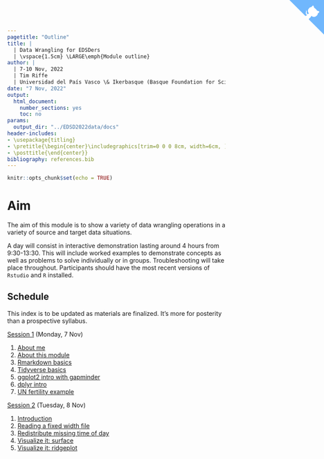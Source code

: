 ```yaml
---
pagetitle: "Outline"
title: | 
  | Data Wrangling for EDSDers
  | \vspace{1.5cm} \LARGE\emph{Module outline}
author: |
  | 7-10 Nov, 2022
  | Tim Riffe
  | Universidad del País Vasco \& Ikerbasque (Basque Foundation for Science)
date: "7 Nov, 2022"
output:
  html_document:
    number_sections: yes
    toc: no
params:
  output_dir: "../EDSD2022data/docs"
header-includes:
- \usepackage{titling}
- \pretitle{\begin{center}\includegraphics[trim=0 0 0 8cm, width=6cm, ]{assets/MPIDR_square_color.pdf}\\[\bigskipamount]}
- \posttitle{\end{center}}
bibliography: references.bib
---
```

<a href="https://github.com/timriffe/EDSD2021data" class="github-corner" aria-label="View source on GitHub"><svg width="80" height="80" viewBox="0 0 250 250" style="fill:#70B7FD; color:#fff; position: absolute; top: 0; border: 0; right: 0;" aria-hidden="true"><path d="M0,0 L115,115 L130,115 L142,142 L250,250 L250,0 Z"></path><path d="M128.3,109.0 C113.8,99.7 119.0,89.6 119.0,89.6 C122.0,82.7 120.5,78.6 120.5,78.6 C119.2,72.0 123.4,76.3 123.4,76.3 C127.3,80.9 125.5,87.3 125.5,87.3 C122.9,97.6 130.6,101.9 134.4,103.2" fill="currentColor" style="transform-origin: 130px 106px;" class="octo-arm"></path><path d="M115.0,115.0 C114.9,115.1 118.7,116.5 119.8,115.4 L133.7,101.6 C136.9,99.2 139.9,98.4 142.2,98.6 C133.8,88.0 127.5,74.4 143.8,58.0 C148.5,53.4 154.0,51.2 159.7,51.0 C160.3,49.4 163.2,43.6 171.4,40.1 C171.4,40.1 176.1,42.5 178.8,56.2 C183.1,58.6 187.2,61.8 190.9,65.4 C194.5,69.0 197.7,73.2 200.1,77.6 C213.8,80.2 216.3,84.9 216.3,84.9 C212.7,93.1 206.9,96.0 205.4,96.6 C205.1,102.4 203.0,107.8 198.3,112.5 C181.9,128.9 168.3,122.5 157.7,114.1 C157.9,116.9 156.7,120.9 152.7,124.9 L141.0,136.5 C139.8,137.7 141.6,141.9 141.8,141.8 Z" fill="currentColor" class="octo-body"></path></svg></a><style>.github-corner:hover .octo-arm{animation:octocat-wave 560ms ease-in-out}@keyframes octocat-wave{0%,100%{transform:rotate(0)}20%,60%{transform:rotate(-25deg)}40%,80%{transform:rotate(10deg)}}@media (max-width:500px){.github-corner:hover .octo-arm{animation:none}.github-corner .octo-arm{animation:octocat-wave 560ms ease-in-out}}</style>



```r
knitr::opts_chunk$set(echo = TRUE)
```

# Aim
The aim of this module is to show a variety of data wrangling operations in a variety of source and target data situations. 

A day will consist in interactive demonstration lasting around 4 hours from 9:30-13:30. This will include worked examples to demonstrate concepts as well as problems to solve individually or in groups. Troubleshooting will take place throughout. Participants should have the most recent versions of `Rstudio` and `R` installed.

## Schedule 

This index is to be updated as materials are finalized. It's more for posterity than a prospective syllabus.

[Session 1](Session1) (Monday, 7 Nov)

1. [About me](Session1#about-me)
2. [About this module](Session1#about-this-module)
3. [Rmarkdown basics](Session1#rmarkdown-basics)
4. [Tidyverse basics](Session1#tidy-data)
5. [ggplot2 intro with gapminder](Session1#basic-ggplot2-with-the-gapminder-data)
6. [dplyr intro](Session1#basic-dplyr)
7. [UN fertility example](Session1#examples)


[Session 2](Session2) (Tuesday, 8 Nov) 

1. [Introduction](Session2#introduction) 
2. [Reading a fixed width file](Session2#reading-a-fixed-width-file) 
3. [Redistribute missing time of day](Session2#redistribute-missing-time-of-day) 
4. [Visualize it: surface](Session2#visualize-it-surface) 
5. [Visualize it: ridgeplot](Session2#visualize-it-ridgeplot) 

<!-- [Session 3](Session3) (Wednesday, 10 Nov) -->

<!-- 1. [Introduction](Session3#introduction) -->
<!-- 2. [Prepare World Values Survey data](Session3#world-value-survey-wvs) -->
<!-- 3. [Prepare WPP data](Session3#world-population-prospects-wpp) -->
<!-- 4. [Join datasets](Session3#the-join) -->
<!-- 5. [Cleaning & Fun](Session3#final-cleaning-and-fun) -->


<!-- [Session 4](Session4) (Thursday, 11 Nov) -->

